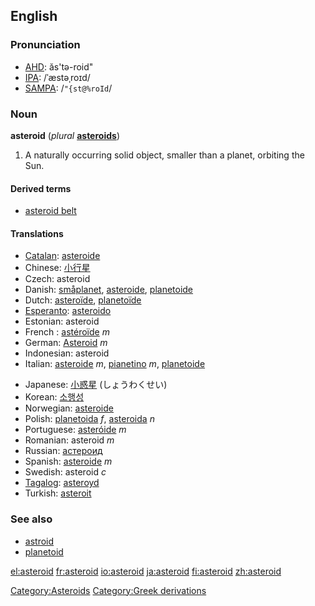 {{See|Asteroid}}
==English==
===Pronunciation===
*[[w:AHD|AHD]]: ăs'tə-roid"
*[[w:IPA|IPA]]: /ˈæstəˌroɪd/
*[[w:SAMPA|SAMPA]]: /<tt>"{st@%roId</tt>/

===Noun===
{{wikipedia}}
'''asteroid''' (''plural'' '''[[asteroids]]''')

#{{astronomy}} A naturally occurring solid object, smaller than a planet, orbiting the Sun.

====Derived terms====
*[[asteroid belt]]

====Translations====
{{top}}
*[[Catalan]]: [[asteroide#Catalan|asteroide]]
*Chinese: [[小行星]]
*Czech: asteroid
*Danish: [[småplanet]], [[asteroide#Danish|asteroide]], [[planetoide#Danish|planetoide]]
*Dutch: [[asteroïde]], [[planetoïde]]
*[[Esperanto]]: [[asteroido]]
*Estonian: asteroid
*French : [[astéroïde]] ''m''
*German: [[Asteroid]] ''m''
*Indonesian: asteroid
*Italian: [[asteroide#Italian|asteroide]] ''m'', [[pianetino]] ''m'', [[planetoide#Italian|planetoide]]
{{mid}}
*Japanese: [[小惑星]] (しょうわくせい)
*Korean: [[소행성]]
*Norwegian: [[asteroide#Norwegian|asteroide]]
*Polish: [[planetoida]] ''f'', [[asteroida]] ''n''
*Portuguese: [[asteróide]] ''m''
*Romanian: asteroid ''m''
*Russian: [[астероид]]
*Spanish: [[asteroide#Spanish|asteroide]] ''m''
*Swedish: asteroid ''c''
*[[Tagalog]]: [[asteroyd]]
*Turkish: [[asteroit]]
{{bottom}}

===See also===
*[[astroid]]
*[[planetoid]]

[[Category:Asteroids]]
[[Category:Greek derivations]]

[[el:asteroid]]
[[fr:asteroid]]
[[io:asteroid]]
[[ja:asteroid]]
[[fi:asteroid]]
[[zh:asteroid]]